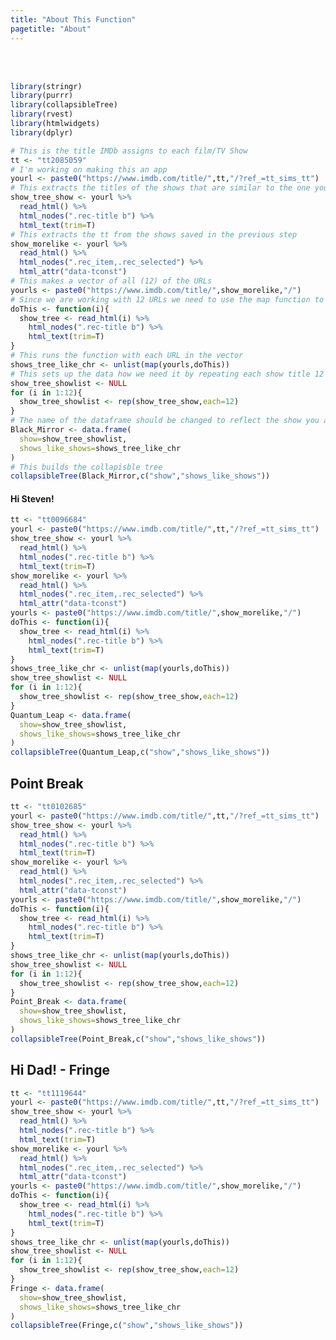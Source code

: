 ```yaml
---
title: "About This Function"
pagetitle: "About"
---
```

<br> <br>
```r
library(stringr)
library(purrr)
library(collapsibleTree)
library(rvest)
library(htmlwidgets)
library(dplyr)
```

```r
# This is the title IMDb assigns to each film/TV Show
tt <- "tt2085059"
# I'm working on making this an app
yourl <- paste0("https://www.imdb.com/title/",tt,"/?ref_=tt_sims_tt")
# This extracts the titles of the shows that are similar to the one you searched.
show_tree_show <- yourl %>% 
  read_html() %>% 
  html_nodes(".rec-title b") %>% 
  html_text(trim=T)
# This extracts the tt from the shows saved in the previous step
show_morelike <- yourl %>% 
  read_html() %>% 
  html_nodes(".rec_item,.rec_selected") %>% 
  html_attr("data-tconst") 
# This makes a vector of all (12) of the URLs
yourls <- paste0("https://www.imdb.com/title/",show_morelike,"/")
# Since we are working with 12 URLs we need to use the map function to apply this function over a list. 
doThis <- function(i){
  show_tree <- read_html(i) %>% 
    html_nodes(".rec-title b") %>% 
    html_text(trim=T)
}
# This runs the function with each URL in the vector
shows_tree_like_chr <- unlist(map(yourls,doThis))
# This sets up the data how we need it by repeating each show title 12 times
show_tree_showlist <- NULL
for (i in 1:12){
  show_tree_showlist <- rep(show_tree_show,each=12)
}
# The name of the dataframe should be changed to reflect the show you are working with. 
Black_Mirror <- data.frame(
  show=show_tree_showlist,
  shows_like_shows=shows_tree_like_chr
)
# This builds the collapisble tree
collapsibleTree(Black_Mirror,c("show","shows_like_shows"))

```


#### Hi Steven! 

```r
tt <- "tt0096684"
yourl <- paste0("https://www.imdb.com/title/",tt,"/?ref_=tt_sims_tt")
show_tree_show <- yourl %>% 
  read_html() %>% 
  html_nodes(".rec-title b") %>% 
  html_text(trim=T)
show_morelike <- yourl %>% 
  read_html() %>% 
  html_nodes(".rec_item,.rec_selected") %>% 
  html_attr("data-tconst") 
yourls <- paste0("https://www.imdb.com/title/",show_morelike,"/")
doThis <- function(i){
  show_tree <- read_html(i) %>% 
    html_nodes(".rec-title b") %>% 
    html_text(trim=T)
}
shows_tree_like_chr <- unlist(map(yourls,doThis))
show_tree_showlist <- NULL
for (i in 1:12){
  show_tree_showlist <- rep(show_tree_show,each=12)
}
Quantum_Leap <- data.frame(
  show=show_tree_showlist,
  shows_like_shows=shows_tree_like_chr
)
collapsibleTree(Quantum_Leap,c("show","shows_like_shows"))
```

## Point Break
```r
tt <- "tt0102685"
yourl <- paste0("https://www.imdb.com/title/",tt,"/?ref_=tt_sims_tt")
show_tree_show <- yourl %>% 
  read_html() %>% 
  html_nodes(".rec-title b") %>% 
  html_text(trim=T)
show_morelike <- yourl %>% 
  read_html() %>% 
  html_nodes(".rec_item,.rec_selected") %>% 
  html_attr("data-tconst") 
yourls <- paste0("https://www.imdb.com/title/",show_morelike,"/")
doThis <- function(i){
  show_tree <- read_html(i) %>% 
    html_nodes(".rec-title b") %>% 
    html_text(trim=T)
}
shows_tree_like_chr <- unlist(map(yourls,doThis))
show_tree_showlist <- NULL
for (i in 1:12){
  show_tree_showlist <- rep(show_tree_show,each=12)
}
Point_Break <- data.frame(
  show=show_tree_showlist,
  shows_like_shows=shows_tree_like_chr
)
collapsibleTree(Point_Break,c("show","shows_like_shows"))
```


## Hi Dad! - Fringe

```r
tt <- "tt1119644"
yourl <- paste0("https://www.imdb.com/title/",tt,"/?ref_=tt_sims_tt")
show_tree_show <- yourl %>% 
  read_html() %>% 
  html_nodes(".rec-title b") %>% 
  html_text(trim=T)
show_morelike <- yourl %>% 
  read_html() %>% 
  html_nodes(".rec_item,.rec_selected") %>% 
  html_attr("data-tconst") 
yourls <- paste0("https://www.imdb.com/title/",show_morelike,"/")
doThis <- function(i){
  show_tree <- read_html(i) %>% 
    html_nodes(".rec-title b") %>% 
    html_text(trim=T)
}
shows_tree_like_chr <- unlist(map(yourls,doThis))
show_tree_showlist <- NULL
for (i in 1:12){
  show_tree_showlist <- rep(show_tree_show,each=12)
}
Fringe <- data.frame(
  show=show_tree_showlist,
  shows_like_shows=shows_tree_like_chr
)
collapsibleTree(Fringe,c("show","shows_like_shows"))
```

